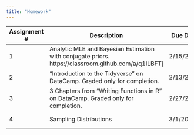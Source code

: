 ```yaml
---
title: "Homework"
---
```


+--------------+-----------------------------------------------+-----------+-------+----------------------------------------------------+
| Assignment # | Description                                   | Due Date  | Value | Solutions                                          |
+==============+===============================================+===========+=======+====================================================+
|    1         | Analytic MLE and Bayesian Estimation with     | 2/15/2018 |  1    | https://github.com/mhc-stat343-s2018/ps1-solutions |
|              | conjugate priors.                             |           |       |                                                    |
|              | https://classroom.github.com/a/q1ILBFTj       |           |       |                                                    |
+--------------+-----------------------------------------------+-----------+-------+----------------------------------------------------+
|    2         | "Introduction to the Tidyverse" on DataCamp.  | 2/13/2018 |  0.5  |      N/A                                           |
|              | Graded only for completion.                   |           |       |                                                    |
+--------------+-----------------------------------------------+-----------+-------+----------------------------------------------------+
|    3         | 3 Chapters from "Writing Functions in R" on   | 2/27/2018 |  1    |      N/A                                           |
|              | DataCamp.  Graded only for completion.        |           |       |                                                    |
+--------------+-----------------------------------------------+-----------+-------+----------------------------------------------------+
|    4         | Sampling Distributions                        | 3/1/2018  |  1    |      N/A                                           |
+--------------+-----------------------------------------------+-----------+-------+----------------------------------------------------+
